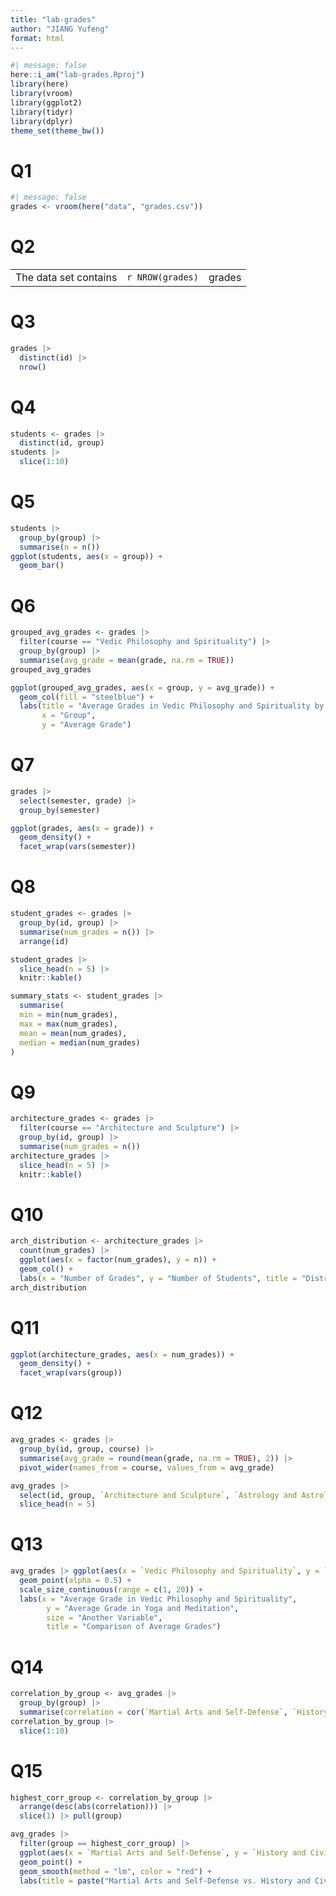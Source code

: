 ```yaml
---
title: "lab-grades"
author: "JIANG Yufeng"
format: html
---
```


```r
#| message: false
here::i_am("lab-grades.Rproj")
library(here)
library(vroom)
library(ggplot2)
library(tidyr)
library(dplyr)
theme_set(theme_bw())
```

# Q1
```r
#| message: false
grades <- vroom(here("data", "grades.csv"))
```
# Q2
|                        |                 |        |
|------------------------|-----------------|--------|
| The data set contains | `r NROW(grades)` | grades |


# Q3
```r
grades |>
  distinct(id) |>
  nrow()
```
# Q4
```r
students <- grades |>
  distinct(id, group)
students |>
  slice(1:10)
```
# Q5
```r
students |>
  group_by(group) |>
  summarise(n = n()) 
ggplot(students, aes(x = group)) +
  geom_bar()
```

# Q6
```r
grouped_avg_grades <- grades |>
  filter(course == "Vedic Philosophy and Spirituality") |>
  group_by(group) |>
  summarise(avg_grade = mean(grade, na.rm = TRUE))
grouped_avg_grades

ggplot(grouped_avg_grades, aes(x = group, y = avg_grade)) +
  geom_col(fill = "steelblue") +
  labs(title = "Average Grades in Vedic Philosophy and Spirituality by Group",
       x = "Group",
       y = "Average Grade")
```
# Q7
```r
grades |>
  select(semester, grade) |>
  group_by(semester)

ggplot(grades, aes(x = grade)) +
  geom_density() +
  facet_wrap(vars(semester))
```

# Q8
```r
student_grades <- grades |> 
  group_by(id, group) |>
  summarise(num_grades = n()) |>
  arrange(id)

student_grades |> 
  slice_head(n = 5) |> 
  knitr::kable()

summary_stats <- student_grades |> 
  summarise(
  min = min(num_grades), 
  max = max(num_grades),
  mean = mean(num_grades),
  median = median(num_grades)
)
```
# Q9
```r
architecture_grades <- grades |>
  filter(course == "Architecture and Sculpture") |>
  group_by(id, group) |>
  summarise(num_grades = n())
architecture_grades |> 
  slice_head(n = 5) |> 
  knitr::kable()
```
# Q10
```r
arch_distribution <- architecture_grades |>
  count(num_grades) |>
  ggplot(aes(x = factor(num_grades), y = n)) +
  geom_col() +
  labs(x = "Number of Grades", y = "Number of Students", title = "Distribution of Grades in Architecture and Sculpture")
arch_distribution
```
# Q11
```r
ggplot(architecture_grades, aes(x = num_grades)) +
  geom_density() +
  facet_wrap(vars(group))
```

# Q12
```r
avg_grades <- grades |> 
  group_by(id, group, course) |>
  summarise(avg_grade = round(mean(grade, na.rm = TRUE), 2)) |>
  pivot_wider(names_from = course, values_from = avg_grade)

avg_grades |> 
  select(id, group, `Architecture and Sculpture`, `Astrology and Astrology`) |> 
  slice_head(n = 5)
```
# Q13
```r
avg_grades |> ggplot(aes(x = `Vedic Philosophy and Spirituality`, y = `Yoga and Meditation`)) +
  geom_point(alpha = 0.5) +
  scale_size_continuous(range = c(1, 20)) +
  labs(x = "Average Grade in Vedic Philosophy and Spirituality", 
        y = "Average Grade in Yoga and Meditation", 
        size = "Another Variable", 
        title = "Comparison of Average Grades")
```
# Q14
```r
correlation_by_group <- avg_grades |> 
  group_by(group) |>
  summarise(correlation = cor(`Martial Arts and Self-Defense`, `History and Civilization of India`, use = "complete.obs"))
correlation_by_group |> 
  slice(1:10)
```
# Q15
```r
highest_corr_group <- correlation_by_group |>
  arrange(desc(abs(correlation))) |> 
  slice(1) |> pull(group)

avg_grades |> 
  filter(group == highest_corr_group) |>
  ggplot(aes(x = `Martial Arts and Self-Defense`, y = `History and Civilization of India`)) +
  geom_point() +
  geom_smooth(method = "lm", color = "red") +
  labs(title = paste("Martial Arts and Self-Defense vs. History and Civilization of India (Group", highest_corr_group, ")"))
```

